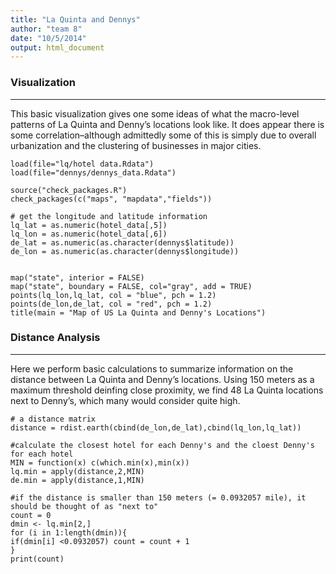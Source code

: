 ```yaml
---
title: "La Quinta and Dennys"
author: "team 8"
date: "10/5/2014"
output: html_document
---
```

### Visualization
***
This basic visualization gives one some ideas of what the macro-level patterns of La Quinta and Denny's locations look like. It does appear there is some correlation--although admittedly some of this is simply due to overall urbanization and the clustering of businesses in major cities.

```r1
load(file="lq/hotel data.Rdata")
load(file="dennys/dennys_data.Rdata")

source("check_packages.R")
check_packages(c("maps", "mapdata","fields"))

# get the longitude and latitude information
lq_lat = as.numeric(hotel_data[,5])
lq_lon = as.numeric(hotel_data[,6])
de_lat = as.numeric(as.character(dennys$latitude))
de_lon = as.numeric(as.character(dennys$longitude))


map("state", interior = FALSE)
map("state", boundary = FALSE, col="gray", add = TRUE)
points(lq_lon,lq_lat, col = "blue", pch = 1.2)
points(de_lon,de_lat, col = "red", pch = 1.2)
title(main = "Map of US La Quinta and Denny's Locations")
```

### Distance Analysis
***
Here  we perform basic calculations to summarize information on the distance between La Quinta and Denny's locations. Using 150 meters as a maximum threshold deinfing close proximity, we find 48 La Quinta locations next to Denny's, which many would consider quite high.

```r2
# a distance matrix
distance = rdist.earth(cbind(de_lon,de_lat),cbind(lq_lon,lq_lat))

#calculate the closest hotel for each Denny's and the cloest Denny's for each hotel
MIN = function(x) c(which.min(x),min(x))
lq.min = apply(distance,2,MIN)
de.min = apply(distance,1,MIN)

#if the distance is smaller than 150 meters (= 0.0932057 mile), it should be thought of as "next to"
count = 0
dmin <- lq.min[2,]
for (i in 1:length(dmin)){
if(dmin[i] <0.0932057) count = count + 1
}
print(count)

```